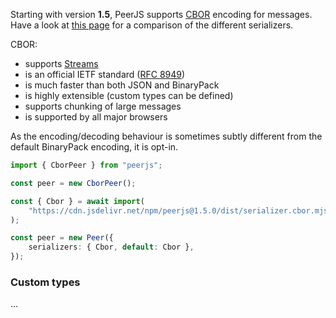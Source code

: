 
Starting with version **1.5**, PeerJS supports [CBOR](https://cbor.io/) encoding for messages. Have a look at [this page](overview.mdx) for a comparison of the different serializers.

CBOR:

- supports [Streams](../Streams.mdx)
- is an official IETF standard ([RFC 8949](https://www.rfc-editor.org/rfc/rfc8949))
- is much faster than both JSON and BinaryPack
- is highly extensible (custom types can be defined)
- supports chunking of large messages
- is supported by all major browsers

As the encoding/decoding behaviour is sometimes subtly different from the default BinaryPack encoding, it is opt-in.

<Tabs>
<TabItem value="import" label={"NPM"}>

```ts
import { CborPeer } from "peerjs";

const peer = new CborPeer();
```

</TabItem>
<TabItem value="classic" label={"Global"}>

```ts
const { Cbor } = await import(
	"https://cdn.jsdelivr.net/npm/peerjs@1.5.0/dist/serializer.cbor.mjs"
);

const peer = new Peer({
	serializers: { Cbor, default: Cbor },
});
```

</TabItem>
</Tabs>

### Custom types

...

<KnownDifferences />

